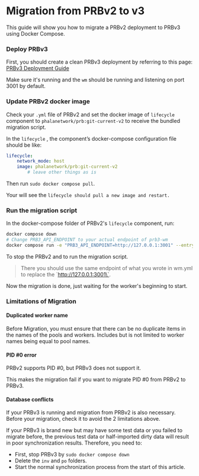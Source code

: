 # Migration from PRBv2 to v3

This guide will show you how to migrate a PRBv2 deployment to PRBv3 using Docker Compose.

### Deploy PRBv3

First, you should create a clean PRBv3 deployment by referring to this page: [PRBv3 Deployment Guide](/compute-providers/run-workers-on-phala/prbv3-deployment)

Make sure it's running and the `wm` should be running and listening on port 3001 by default.

### Update PRBv2 docker image

Check your `.yml` file of PRBv2 and set the docker image of `lifecycle` component to `phalanetwork/prb:git-current-v2` to receive the bundled migration script.

In the `lifecycle` , the component’s docker-compose configuration file should be like:

```yaml
lifecycle:
    network_mode: host
    image: phalanetwork/prb:git-current-v2
		# leave other things as is
```

Then run `sudo docker compose pull`.

Your will see the `lifecycle should pull a new image and restart.`

### Run the migration script

In the docker-compose folder of PRBv2's `lifecycle` component, run:

```bash
docker compose down
# Change PRB3_API_ENDPOINT to your actual endpoint of prb3-wm
docker compose run -e "PRB3_API_ENDPOINT=http://127.0.0.1:3001" --entrypoint "yarn migrate_to_prb3" lifecycle
```

To stop the PRBv2 and to run the migration script.

> There you should use the same endpoint of what you wrote in wm.yml to replace the \`http://127.0.0.1:3001\`.

Now the migration is done, just waiting for the worker's beginning to start.

### Limitations of Migration

#### Duplicated worker name

Before Migration, you must ensure that there can be no duplicate items in the names of the pools and workers. Includes but is not limited to worker names being equal to pool names.

#### PID #0 error

PRBv2 supports PID #0, but PRBv3 does not support it.

This makes the migration fail if you want to migrate PID #0 from PRBv2 to PRBv3.

#### Database conflicts

If your PRBv3 is running and migration from PRBv2 is also necessary. Before your migration, check it to avoid the 2 limitations above.

If your PRBv3 is brand new but may have some test data or you failed to migrate before, the previous test data or half-imported dirty data will result in poor synchronization results. Therefore, you need to:

* First, stop PRBv3 by `sudo docker compose down`
* Delete the `inv` and `po` folders.
* Start the normal synchronization process from the start of this article.
